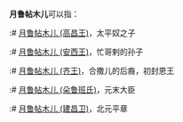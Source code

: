 '''月鲁帖木儿'''可以指：
:# [[月鲁帖木儿_(高昌王)|月鲁帖木儿 (高昌王)]]，太平奴之子
:# [[月鲁帖木儿_(安西王)|月鲁帖木儿 (安西王)]]，忙哥剌的孙子
:# [[月鲁帖木儿_(齐王)|月鲁帖木儿 (齐王)]]，合撒儿的后裔，初封恩王
:# [[月鲁帖木儿_(朵鲁班氏)|月鲁帖木儿 (朵鲁班氏)]]，元末大臣
:# [[月鲁帖木儿_(建昌卫)|月鲁帖木儿 (建昌卫)]]，北元平章

{{Disambig|Y|cat=五字人名消歧义}}